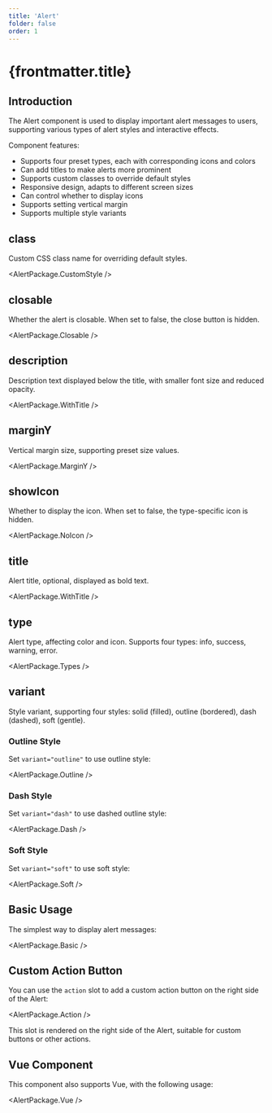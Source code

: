 ```yaml
---
title: 'Alert'
folder: false
order: 1
---
```



# {frontmatter.title}

## Introduction

The Alert component is used to display important alert messages to users, supporting various types of alert styles and interactive effects.

Component features:

- Supports four preset types, each with corresponding icons and colors
- Can add titles to make alerts more prominent
- Supports custom classes to override default styles
- Responsive design, adapts to different screen sizes
- Can control whether to display icons
- Supports setting vertical margin
- Supports multiple style variants

## class

Custom CSS class name for overriding default styles.

<AlertPackage.CustomStyle />

## closable

Whether the alert is closable. When set to false, the close button is hidden.

<AlertPackage.Closable />

## description

Description text displayed below the title, with smaller font size and reduced opacity.

<AlertPackage.WithTitle />

## marginY

Vertical margin size, supporting preset size values.

<AlertPackage.MarginY />

## showIcon

Whether to display the icon. When set to false, the type-specific icon is hidden.

<AlertPackage.NoIcon />

## title

Alert title, optional, displayed as bold text.

<AlertPackage.WithTitle />

## type

Alert type, affecting color and icon. Supports four types: info, success, warning, error.

<AlertPackage.Types />

## variant

Style variant, supporting four styles: solid (filled), outline (bordered), dash (dashed), soft (gentle).

### Outline Style

Set `variant="outline"` to use outline style:

<AlertPackage.Outline />

### Dash Style

Set `variant="dash"` to use dashed outline style:

<AlertPackage.Dash />

### Soft Style

Set `variant="soft"` to use soft style:

<AlertPackage.Soft />

## Basic Usage

The simplest way to display alert messages:

<AlertPackage.Basic />

## Custom Action Button

You can use the `action` slot to add a custom action button on the right side of the Alert:

<AlertPackage.Action />

This slot is rendered on the right side of the Alert, suitable for custom buttons or other actions.

## Vue Component

This component also supports Vue, with the following usage:

<AlertPackage.Vue />
